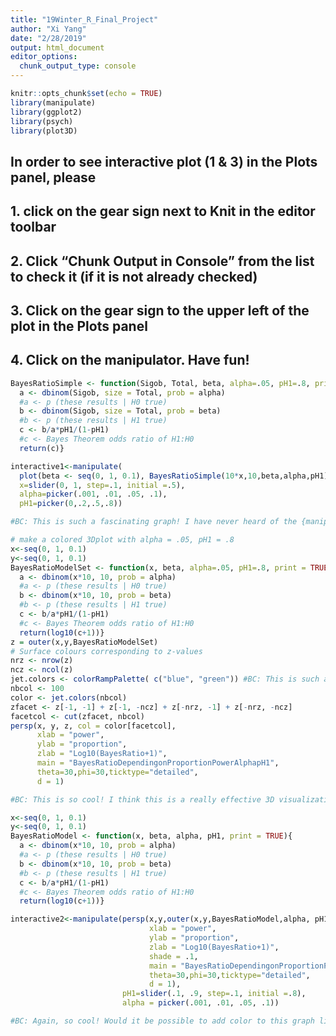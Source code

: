 ```yaml
---
title: "19Winter_R_Final_Project"
author: "Xi Yang"
date: "2/28/2019"
output: html_document
editor_options: 
  chunk_output_type: console
---
```


```r
knitr::opts_chunk$set(echo = TRUE)
library(manipulate)
library(ggplot2)
library(psych)
library(plot3D)
```
## In order to see interactive plot (1 & 3) in the Plots panel, please
## 1. click on the gear sign next to Knit in the editor toolbar
## 2. Click "Chunk Output in Console" from the list to check it (if it is not already checked)
## 3. Click on the gear sign to the upper left of the plot in the Plots panel
## 4. Click on the manipulator. Have fun!

```r
BayesRatioSimple <- function(Sigob, Total, beta, alpha=.05, pH1=.8, print = TRUE){
  a <- dbinom(Sigob, size = Total, prob = alpha) 
  #a <- p (these results | H0 true)
  b <- dbinom(Sigob, size = Total, prob = beta)
  #b <- p (these results | H1 true)
  c <- b/a*pH1/(1-pH1)
  #c <- Bayes Theorem odds ratio of H1:H0
  return(c)}

interactive1<-manipulate(
  plot(beta <- seq(0, 1, 0.1), BayesRatioSimple(10*x,10,beta,alpha,pH1)),
  x=slider(0, 1, step=.1, initial =.5),
  alpha=picker(.001, .01, .05, .1),
  pH1=picker(0,.2,.5,.8))

#BC: This is such a fascinating graph! I have never heard of the {manipulate} package, but your graph has totally inspired me to try it out! I don't have much to comment on here, because Bayesian statistics pretty much goes over my head. But a couple suggestions might be to add a title to your plot and simplify the axis labels. You could also perhaps add a caption that summarizes the instructions for interacting with the graph. I am still a novice at writing functions, so I learned a lot from looking through your first chunk of code. 
```

```r
# make a colored 3Dplot with alpha = .05, pH1 = .8
x<-seq(0, 1, 0.1)
y<-seq(0, 1, 0.1)
BayesRatioModelSet <- function(x, beta, alpha=.05, pH1=.8, print = TRUE){
  a <- dbinom(x*10, 10, prob = alpha) 
  #a <- p (these results | H0 true)
  b <- dbinom(x*10, 10, prob = beta)
  #b <- p (these results | H1 true)
  c <- b/a*pH1/(1-pH1)
  #c <- Bayes Theorem odds ratio of H1:H0
  return(log10(c+1))}
z = outer(x,y,BayesRatioModelSet)
# Surface colours corresponding to z-values
nrz <- nrow(z)
ncz <- ncol(z)
jet.colors <- colorRampPalette( c("blue", "green")) #BC: This is such a cool function! Seems really useful for using color with continuous variables. 
nbcol <- 100
color <- jet.colors(nbcol)
zfacet <- z[-1, -1] + z[-1, -ncz] + z[-nrz, -1] + z[-nrz, -ncz]
facetcol <- cut(zfacet, nbcol) 
persp(x, y, z, col = color[facetcol],
      xlab = "power",
      ylab = "proportion",
      zlab = "Log10(BayesRatio+1)",
      main = "BayesRatioDependingonProportionPowerAlphapH1",
      theta=30,phi=30,ticktype="detailed",
      d = 1)

#BC: This is so cool! I think this is a really effective 3D visualization. I'm not exactly sure what the color scale refers to, however--is there a legend you could include that would explain this? 
```

```r
x<-seq(0, 1, 0.1)
y<-seq(0, 1, 0.1)
BayesRatioModel <- function(x, beta, alpha, pH1, print = TRUE){
  a <- dbinom(x*10, 10, prob = alpha) 
  #a <- p (these results | H0 true)
  b <- dbinom(x*10, 10, prob = beta)
  #b <- p (these results | H1 true)
  c <- b/a*pH1/(1-pH1)
  #c <- Bayes Theorem odds ratio of H1:H0
  return(log10(c+1))}

interactive2<-manipulate(persp(x,y,outer(x,y,BayesRatioModel,alpha, pH1),
                               xlab = "power",
                               ylab = "proportion",
                               zlab = "Log10(BayesRatio+1)",
                               shade = .1,
                               main = "BayesRatioDependingonProportionPowerAlphapH1",
                               theta=30,phi=30,ticktype="detailed",
                               d = 1), 
                         pH1=slider(.1, .9, step=.1, initial =.8),
                         alpha = picker(.001, .01, .05, .1))

#BC: Again, so cool! Would it be possible to add color to this graph like your last, static one? Maybe the color scale could change as you tweak the input parameters? Also, I noticed that as you change the inputs, the y axis scale changes a bit. You might not actually want this to happen, but maybe having the axis stay the same as you change the inputs would result in a more dramtic visual change in the graph? 
```